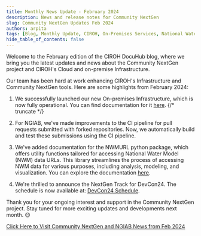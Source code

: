 ```yaml
---
title: Monthly News Update - February 2024
description: News and release notes for Community NextGen
slug: Community NextGen Updates Feb 2024
authors: arpita
tags: [Blog, Monthly Update, CIROH, On-Premises Services, National Water Model]
hide_table_of_contents: false
---
```

Welcome to the February edition of the CIROH DocuHub blog, where we bring you the latest updates and news about the Community NextGen project and CIROH's Cloud and on-premise Infrastructure.

Our team has been hard at work enhancing CIROH's Infrastructure and Community NextGen tools. Here are some highlights from February 2024:

1. We successfully launched our new On-premises Infrastructure, which is now fully operational. You can find documentation for it [here](/docs/services/on-prem/).
{/* truncate */}
2. For NGIAB, we've made improvements to the CI pipeline for pull requests submitted with forked repositories. Now, we automatically build and test these submissions using the CI pipeline.

3. We've added documentation for the NWMURL python package, which offers utility functions tailored for accessing National Water Model (NWM) data URLs. This library streamlines the process of accessing NWM data for various purposes, including analysis, modeling, and visualization. You can explore the documentation [here](/docs/products/data-management/dataaccess/).

4. We're thrilled to announce the NextGen Track for DevCon24. The schedule is now available at: [DevCon24 Schedule](https://ciroh.ua.edu/devconference/).

Thank you for your ongoing interest and support in the Community NextGen project. Stay tuned for more exciting updates and developments next month. 😊

[Click Here to Visit Community NextGen and NGIAB News from Feb 2024](https://docs.ciroh.org/news/)